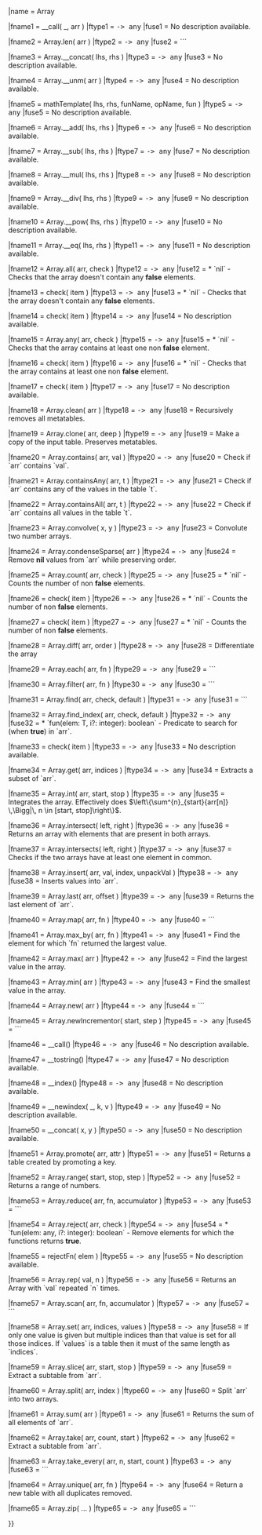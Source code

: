 {{Documentation}}
|name = Array

|fname1 = <nowiki>__call(&nbsp;_, arr&nbsp;)</nowiki>
|ftype1 = <samp>-> any</samp>
|fuse1 = No description available.

|fname2 = <nowiki>Array.len(&nbsp;arr&nbsp;)</nowiki>
|ftype2 = <samp>-> any</samp>
|fuse2 = ```

|fname3 = <nowiki>Array.__concat(&nbsp;lhs, rhs&nbsp;)</nowiki>
|ftype3 = <samp>-> any</samp>
|fuse3 = No description available.

|fname4 = <nowiki>Array.__unm(&nbsp;arr&nbsp;)</nowiki>
|ftype4 = <samp>-> any</samp>
|fuse4 = No description available.

|fname5 = <nowiki>mathTemplate(&nbsp;lhs, rhs, funName, opName, fun&nbsp;)</nowiki>
|ftype5 = <samp>-> any</samp>
|fuse5 = No description available.

|fname6 = <nowiki>Array.__add(&nbsp;lhs, rhs&nbsp;)</nowiki>
|ftype6 = <samp>-> any</samp>
|fuse6 = No description available.

|fname7 = <nowiki>Array.__sub(&nbsp;lhs, rhs&nbsp;)</nowiki>
|ftype7 = <samp>-> any</samp>
|fuse7 = No description available.

|fname8 = <nowiki>Array.__mul(&nbsp;lhs, rhs&nbsp;)</nowiki>
|ftype8 = <samp>-> any</samp>
|fuse8 = No description available.

|fname9 = <nowiki>Array.__div(&nbsp;lhs, rhs&nbsp;)</nowiki>
|ftype9 = <samp>-> any</samp>
|fuse9 = No description available.

|fname10 = <nowiki>Array.__pow(&nbsp;lhs, rhs&nbsp;)</nowiki>
|ftype10 = <samp>-> any</samp>
|fuse10 = No description available.

|fname11 = <nowiki>Array.__eq(&nbsp;lhs, rhs&nbsp;)</nowiki>
|ftype11 = <samp>-> any</samp>
|fuse11 = No description available.

|fname12 = <nowiki>Array.all(&nbsp;arr, check&nbsp;)</nowiki>
|ftype12 = <samp>-> any</samp>
|fuse12 = * `nil` - Checks that the array doesn't contain any '''false''' elements.

|fname13 = <nowiki>check(&nbsp;item&nbsp;)</nowiki>
|ftype13 = <samp>-> any</samp>
|fuse13 = * `nil` - Checks that the array doesn't contain any '''false''' elements.

|fname14 = <nowiki>check(&nbsp;item&nbsp;)</nowiki>
|ftype14 = <samp>-> any</samp>
|fuse14 = No description available.

|fname15 = <nowiki>Array.any(&nbsp;arr, check&nbsp;)</nowiki>
|ftype15 = <samp>-> any</samp>
|fuse15 = * `nil` - Checks that the array contains at least one non '''false''' element.

|fname16 = <nowiki>check(&nbsp;item&nbsp;)</nowiki>
|ftype16 = <samp>-> any</samp>
|fuse16 = * `nil` - Checks that the array contains at least one non '''false''' element.

|fname17 = <nowiki>check(&nbsp;item&nbsp;)</nowiki>
|ftype17 = <samp>-> any</samp>
|fuse17 = No description available.

|fname18 = <nowiki>Array.clean(&nbsp;arr&nbsp;)</nowiki>
|ftype18 = <samp>-> any</samp>
|fuse18 = Recursively removes all metatables.

|fname19 = <nowiki>Array.clone(&nbsp;arr, deep&nbsp;)</nowiki>
|ftype19 = <samp>-> any</samp>
|fuse19 = Make a copy of the input table. Preserves metatables.

|fname20 = <nowiki>Array.contains(&nbsp;arr, val&nbsp;)</nowiki>
|ftype20 = <samp>-> any</samp>
|fuse20 = Check if `arr` contains `val`.

|fname21 = <nowiki>Array.containsAny(&nbsp;arr, t&nbsp;)</nowiki>
|ftype21 = <samp>-> any</samp>
|fuse21 = Check if `arr` contains any of the values in the table `t`.

|fname22 = <nowiki>Array.containsAll(&nbsp;arr, t&nbsp;)</nowiki>
|ftype22 = <samp>-> any</samp>
|fuse22 = Check if `arr` contains all values in the table `t`.

|fname23 = <nowiki>Array.convolve(&nbsp;x, y&nbsp;)</nowiki>
|ftype23 = <samp>-> any</samp>
|fuse23 = Convolute two number arrays.

|fname24 = <nowiki>Array.condenseSparse(&nbsp;arr&nbsp;)</nowiki>
|ftype24 = <samp>-> any</samp>
|fuse24 = Remove '''nil''' values from `arr` while preserving order.

|fname25 = <nowiki>Array.count(&nbsp;arr, check&nbsp;)</nowiki>
|ftype25 = <samp>-> any</samp>
|fuse25 = * `nil` -  Counts the number of non '''false''' elements.

|fname26 = <nowiki>check(&nbsp;item&nbsp;)</nowiki>
|ftype26 = <samp>-> any</samp>
|fuse26 = * `nil` -  Counts the number of non '''false''' elements.

|fname27 = <nowiki>check(&nbsp;item&nbsp;)</nowiki>
|ftype27 = <samp>-> any</samp>
|fuse27 = * `nil` -  Counts the number of non '''false''' elements.

|fname28 = <nowiki>Array.diff(&nbsp;arr, order&nbsp;)</nowiki>
|ftype28 = <samp>-> any</samp>
|fuse28 = Differentiate the array

|fname29 = <nowiki>Array.each(&nbsp;arr, fn&nbsp;)</nowiki>
|ftype29 = <samp>-> any</samp>
|fuse29 = ```

|fname30 = <nowiki>Array.filter(&nbsp;arr, fn&nbsp;)</nowiki>
|ftype30 = <samp>-> any</samp>
|fuse30 = ```

|fname31 = <nowiki>Array.find(&nbsp;arr, check, default&nbsp;)</nowiki>
|ftype31 = <samp>-> any</samp>
|fuse31 = ```

|fname32 = <nowiki>Array.find_index(&nbsp;arr, check, default&nbsp;)</nowiki>
|ftype32 = <samp>-> any</samp>
|fuse32 = * `fun(elem: T, i?: integer): boolean` - Predicate to search for (when '''true''') in `arr`.

|fname33 = <nowiki>check(&nbsp;item&nbsp;)</nowiki>
|ftype33 = <samp>-> any</samp>
|fuse33 = No description available.

|fname34 = <nowiki>Array.get(&nbsp;arr, indices&nbsp;)</nowiki>
|ftype34 = <samp>-> any</samp>
|fuse34 = Extracts a subset of `arr`.

|fname35 = <nowiki>Array.int(&nbsp;arr, start, stop&nbsp;)</nowiki>
|ftype35 = <samp>-> any</samp>
|fuse35 = Integrates the array. Effectively does <math>\left\{\sum^{n}_{start}{arr[n]} \,\Bigg|\, n \in [start, stop]\right\}</math>.

|fname36 = <nowiki>Array.intersect(&nbsp;left, right&nbsp;)</nowiki>
|ftype36 = <samp>-> any</samp>
|fuse36 = Returns an array with elements that are present in both arrays.

|fname37 = <nowiki>Array.intersects(&nbsp;left, right&nbsp;)</nowiki>
|ftype37 = <samp>-> any</samp>
|fuse37 = Checks if the two arrays have at least one element in common.

|fname38 = <nowiki>Array.insert(&nbsp;arr, val, index, unpackVal&nbsp;)</nowiki>
|ftype38 = <samp>-> any</samp>
|fuse38 = Inserts values into `arr`.

|fname39 = <nowiki>Array.last(&nbsp;arr, offset&nbsp;)</nowiki>
|ftype39 = <samp>-> any</samp>
|fuse39 = Returns the last element of `arr`.

|fname40 = <nowiki>Array.map(&nbsp;arr, fn&nbsp;)</nowiki>
|ftype40 = <samp>-> any</samp>
|fuse40 = ```

|fname41 = <nowiki>Array.max_by(&nbsp;arr, fn&nbsp;)</nowiki>
|ftype41 = <samp>-> any</samp>
|fuse41 = Find the element for which `fn` returned the largest value.

|fname42 = <nowiki>Array.max(&nbsp;arr&nbsp;)</nowiki>
|ftype42 = <samp>-> any</samp>
|fuse42 = Find the largest value in the array.

|fname43 = <nowiki>Array.min(&nbsp;arr&nbsp;)</nowiki>
|ftype43 = <samp>-> any</samp>
|fuse43 = Find the smallest value in the array.

|fname44 = <nowiki>Array.new(&nbsp;arr&nbsp;)</nowiki>
|ftype44 = <samp>-> any</samp>
|fuse44 = ```

|fname45 = <nowiki>Array.newIncrementor(&nbsp;start, step&nbsp;)</nowiki>
|ftype45 = <samp>-> any</samp>
|fuse45 = ```

|fname46 = <nowiki>__call()</nowiki>
|ftype46 = <samp>-> any</samp>
|fuse46 = No description available.

|fname47 = <nowiki>__tostring()</nowiki>
|ftype47 = <samp>-> any</samp>
|fuse47 = No description available.

|fname48 = <nowiki>__index()</nowiki>
|ftype48 = <samp>-> any</samp>
|fuse48 = No description available.

|fname49 = <nowiki>__newindex(&nbsp;_, k, v&nbsp;)</nowiki>
|ftype49 = <samp>-> any</samp>
|fuse49 = No description available.

|fname50 = <nowiki>__concat(&nbsp;x, y&nbsp;)</nowiki>
|ftype50 = <samp>-> any</samp>
|fuse50 = No description available.

|fname51 = <nowiki>Array.promote(&nbsp;arr, attr&nbsp;)</nowiki>
|ftype51 = <samp>-> any</samp>
|fuse51 = Returns a table created by promoting a key.

|fname52 = <nowiki>Array.range(&nbsp;start, stop, step&nbsp;)</nowiki>
|ftype52 = <samp>-> any</samp>
|fuse52 = Returns a range of numbers.

|fname53 = <nowiki>Array.reduce(&nbsp;arr, fn, accumulator&nbsp;)</nowiki>
|ftype53 = <samp>-> any</samp>
|fuse53 = ```

|fname54 = <nowiki>Array.reject(&nbsp;arr, check&nbsp;)</nowiki>
|ftype54 = <samp>-> any</samp>
|fuse54 = * `fun(elem: any, i?: integer): boolean` - Remove elements for which the functions returns '''true'''.

|fname55 = <nowiki>rejectFn(&nbsp;elem&nbsp;)</nowiki>
|ftype55 = <samp>-> any</samp>
|fuse55 = No description available.

|fname56 = <nowiki>Array.rep(&nbsp;val, n&nbsp;)</nowiki>
|ftype56 = <samp>-> any</samp>
|fuse56 = Returns an Array with `val` repeated `n` times.

|fname57 = <nowiki>Array.scan(&nbsp;arr, fn, accumulator&nbsp;)</nowiki>
|ftype57 = <samp>-> any</samp>
|fuse57 = ```

|fname58 = <nowiki>Array.set(&nbsp;arr, indices, values&nbsp;)</nowiki>
|ftype58 = <samp>-> any</samp>
|fuse58 = If only one value is given but multiple indices than that value is set for all those indices. If `values` is a table then it must of the same length as `indices`.

|fname59 = <nowiki>Array.slice(&nbsp;arr, start, stop&nbsp;)</nowiki>
|ftype59 = <samp>-> any</samp>
|fuse59 = Extract a subtable from `arr`.

|fname60 = <nowiki>Array.split(&nbsp;arr, index&nbsp;)</nowiki>
|ftype60 = <samp>-> any</samp>
|fuse60 = Split `arr` into two arrays.

|fname61 = <nowiki>Array.sum(&nbsp;arr&nbsp;)</nowiki>
|ftype61 = <samp>-> any</samp>
|fuse61 = Returns the sum of all elements of `arr`.

|fname62 = <nowiki>Array.take(&nbsp;arr, count, start&nbsp;)</nowiki>
|ftype62 = <samp>-> any</samp>
|fuse62 = Extract a subtable from `arr`.

|fname63 = <nowiki>Array.take_every(&nbsp;arr, n, start, count&nbsp;)</nowiki>
|ftype63 = <samp>-> any</samp>
|fuse63 = ```

|fname64 = <nowiki>Array.unique(&nbsp;arr, fn&nbsp;)</nowiki>
|ftype64 = <samp>-> any</samp>
|fuse64 = Return a new table with all duplicates removed.

|fname65 = <nowiki>Array.zip(&nbsp;...&nbsp;)</nowiki>
|ftype65 = <samp>-> any</samp>
|fuse65 = ```

}}